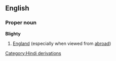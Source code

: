 ==English==
===Proper noun===
'''Blighty'''
#[[England]] (especially when viewed from [[abroad]])
[[Category:Hindi derivations]]